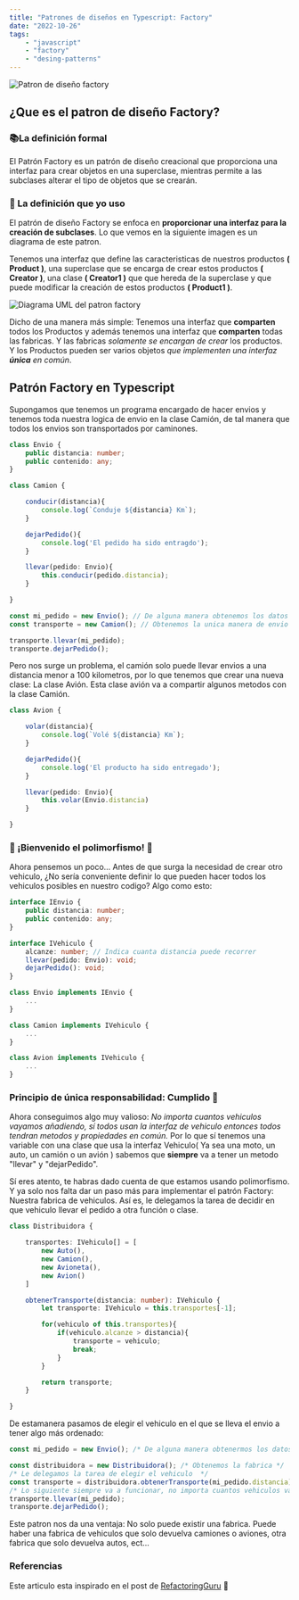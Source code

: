 ```yaml
---
title: "Patrones de diseños en Typescript: Factory"
date: "2022-10-26"
tags:
    - "javascript"
    - "factory"
    - "desing-patterns"
---
```


![Patron de diseño factory](/factory-method-es.png)

## ¿Que es el patron de diseño Factory?

### 📚La definición formal

El Patrón Factory es un patrón de diseño creacional que proporciona una interfaz para crear objetos en una superclase, mientras permite a las subclases alterar el tipo de objetos que se crearán.

### 📘 La definición que yo uso

El patrón de diseño Factory se enfoca en **proporcionar una interfaz para la creación de subclases**. Lo que vemos en la siguiente imagen es un diagrama de este patron.

Tenemos una interfaz que define las caracteristicas de nuestros productos **( Product )**, una superclase que se encarga de crear estos productos **( Creator )**, una clase **( Creator1 )** que que hereda de la superclase y que puede modificar la creación de estos productos **( Product1 )**. 

![Diagrama UML del patron factory](/Design_Factory_Method_Design_Pattern.jpg)

Dicho de una manera más simple: Tenemos una interfaz que **comparten** todos los Productos y además tenemos una interfaz que **comparten** todas las fabricas. Y las fabricas *solamente se encargan de crear* los productos. Y los Productos pueden ser varios objetos *que implementen una interfaz **única** en común*.

## Patrón Factory en Typescript

Supongamos que tenemos un programa encargado de hacer envios y tenemos toda nuestra logica de envio en la clase Camión, de tal manera que todos los envios son transportados por caminones.

```typescript
class Envio {
    public distancia: number;
    public contenido: any;
}

class Camion {

    conducir(distancia){
        console.log(`Conduje ${distancia} Km`);
    }

    dejarPedido(){
        console.log('El pedido ha sido entragdo');
    }

    llevar(pedido: Envio){
        this.conducir(pedido.distancia);
    }

}

const mi_pedido = new Envio(); // De alguna manera obtenemos los datos del envio
const transporte = new Camion(); // Obtenemos la unica manera de envio que tenemos

transporte.llevar(mi_pedido);
transporte.dejarPedido();
```

Pero nos surge un problema, el camión solo puede llevar envios a una distancia menor a 100 kilometros, por lo que tenemos que crear una nueva clase: La clase Avión. Esta clase avión va a compartir algunos metodos con la clase Camión.

```typescript
class Avion {

    volar(distancia){
        console.log(`Volé ${distancia} Km`);
    }

    dejarPedido(){
        console.log('El producto ha sido entregado');
    }

    llevar(pedido: Envio){
        this.volar(Envio.distancia)
    }

}
```
### 🎉 ¡Bienvenido el polimorfismo! 🎉

Ahora pensemos un poco... Antes de que surga la necesidad de crear otro vehiculo, ¿No sería conveniente definir lo que pueden hacer todos los vehiculos posibles en nuestro codigo? Algo como esto:

```typescript
interface IEnvio {
    public distancia: number;
    public contenido: any;
}

interface IVehiculo {
    alcanze: number; // Indica cuanta distancia puede recorrer
    llevar(pedido: Envio): void;
    dejarPedido(): void;
}

class Envio implements IEnvio {
    ...
}

class Camion implements IVehiculo {
    ...
}

class Avion implements IVehiculo {
    ...
}
```

### Principio de única responsabilidad: Cumplido 🦾

Ahora conseguimos algo muy valioso: *No importa cuantos vehiculos vayamos añadiendo, sí todos usan la interfaz de vehiculo entonces todos tendran metodos y propiedades en común.* Por lo que sí tenemos una variable con una clase que usa la interfaz Vehiculo( Ya sea una moto, un auto, un camión o un avión ) sabemos que **siempre** va a tener un metodo "llevar" y "dejarPedido".

Sí eres atento, te habras dado cuenta de que estamos usando polimorfismo. Y ya solo nos falta dar un paso más para implementar el patrón Factory: Nuestra fabrica de vehiculos. Así es, le delegamos la tarea de decidir en que vehiculo llevar el pedido a otra función o clase.

```typescript
class Distribuidora {

    transportes: IVehiculo[] = [
        new Auto(),
        new Camion(),
        new Avioneta(),
        new Avion()
    ]

    obtenerTransporte(distancia: number): IVehiculo {
        let transporte: IVehiculo = this.transportes[-1];

        for(vehiculo of this.transportes){
            if(vehiculo.alcanze > distancia){
                transporte = vehiculo;
                break;
            }
        }

        return transporte;
    }

}
```

De estamanera pasamos de elegir el vehiculo en el que se lleva el envio a tener algo más ordenado:

```typescript
const mi_pedido = new Envio(); /* De alguna manera obtenermos los datos del pedido */

const distribuidora = new Distribuidora(); /* Obtenemos la fabrica */
/* Le delegamos la tarea de elegir el vehiculo  */
const transporte = distribuidora.obtenerTransporte(mi_pedido.distancia); 
/* Lo siguiente siempre va a funcionar, no importa cuantos vehiculos vayamos añadiendo  */
transporte.llevar(mi_pedido);
transporte.dejarPedido();
```

Este patron nos da una ventaja: No solo puede existir una fabrica. Puede haber una fabrica de vehiculos que solo devuelva camiones o aviones, otra fabrica que solo devuelva autos, ect...

### Referencias

Este articulo esta inspirado en el post de [RefactoringGuru](https://refactoring.guru/es/design-patterns/factory-method) 🧐